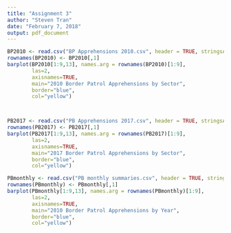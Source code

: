 ```yaml
---
title: "Assignment 3"
author: "Steven Tran"
date: "February 7, 2018"
output: pdf_document
---
```


```R
BP2010 <- read.csv("BP Apprehensions 2010.csv", header = TRUE, stringsAsFactors = FALSE)
rownames(BP2010) <- BP2010[,1]
barplot(BP2010[1:9,13], names.arg = rownames(BP2010)[1:9],
        las=2,
        axisnames=TRUE,
        main="2010 Border Patrol Apprehensions by Sector",
        border="blue",
        col="yellow")



PB2017 <- read.csv("PB Apprehensions 2017.csv", header = TRUE, stringsAsFactors = TRUE)
rownames(PB2017) <- PB2017[,1]
barplot(PB2017[1:9,13], names.arg = rownames(PB2017)[1:9],
        las=2,
        axisnames=TRUE,
        main="2017 Border Patrol Apprehensions by Sector",
        border="blue",
        col="yellow")

PBmonthly <- read.csv("PB monthly summaries.csv", header = TRUE, stringsAsFactors = TRUE)
rownames(PBmonthly) <- PBmonthly[,1]
barplot(PBmonthly[1:9,13], names.arg = rownames(PBmonthly)[1:9],
        las=2,
        axisnames=TRUE,
        main="2010 Border Patrol Apprehensions by Year",
        border="blue",
        col="yellow")

```